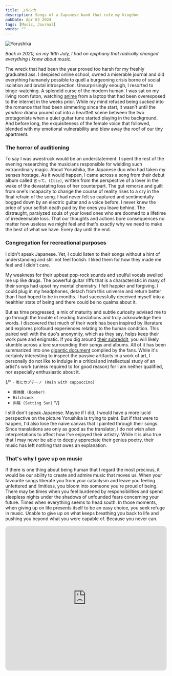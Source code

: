 ---
title: ヨルシカ
description: Songs of a Japanese band that rule my kingdom
pubDate: Apr 03 2024
tags: [Music, Journal]
words: ""
---

![Yorushika](/yorushika.webp)

_Back in 2020, on my 16th July, I had an epiphany that radically changed everything I knew about music._

The wreck that had been the year proved too harsh for my freshly graduated ass. I despised online school, owned
a miserable journal and did everything humanely possible to quell a burgeoning crisis borne of social isolation
and brutal introspection. Unsurprisingly enough, I resorted to binge-watching.
A splendid curse of the modern human. I was sat on my living room futon, watching
[anime](https://myanimelist.net/anime/41168/Nakitai_Watashi_wa_Neko_wo_Kaburu) from a laptop
that had been overexposed to the internet in the weeks prior. While my mind refused being sucked into the
romance that had been simmering since the start, it wasn't until the _yandere_ drama poured out
into a heartfelt scene between the two protagonists when a quiet guitar tune started playing in the background.
And before long, the exquisiteness of the female voice that followed, blended with my emotional vulnerability and blew away the
roof of our tiny apartment.

### The horror of auditioning

To say I was awestruck would be an understatement. I spent the rest of the evening researching
the musicians responsible for wielding such extraordinary magic. About Yorushika, the Japanese duo
who had taken my senses hostage. As it would happen, I came across a song from their debut album called
`言って。(Itte)`, written from the perspective of a lover in the wake of the devastating loss of her
counterpart. The gut remorse and guilt from one's incapacity to change the course of reality rises to a cry
in the final refrain of the song. I had never felt so captured and sentimentally bogged down by an electric guitar
and a voice before. I never knew the price of your selfish death paid by the ones you leave behind. The
distraught, paralyzed souls of your loved ones who are doomed to a lifetime of irredeemable loss. That our thoughts
and actions bore consequences no matter how useless we might feel and that's exactly why we need to make the best
of what we have. Every day until the end.

### Congregation for recreational purposes

I didn't speak Japanese. Yet, I could listen to their songs without a hint of understanding and still not feel
foolish. I liked them for how they made me feel and I didn't care.

My weakness for their upbeat pop-rock sounds and soulful vocals swelled me up like drugs. The powerful guitar riffs that
is a characteristic in many of their songs had upset my mental chemistry. I felt happier and forgiving. I could plug in my
headphones, detach from this universe and return better than I had hoped to be in months.
I had successfully deceived myself into a healthier state of being and there could be no qualms about it.

But as time progressed, a mix of maturity and subtle curiosity advised me to go through the trouble of
reading translations and truly acknowledge their words. I discovered that much of their work has been inspired by
literature and explores profound experiences relating to the human condition. This paired well with the duo's
anonymity, which as they say, helps keep their work pure and enigmatic. If you dig around [their subreddit](https://reddit.com/r/Yorushika),
you will likely stumble across a lore surrounding their songs and albums. All of it has been
summarized into one [gigantic document](https://docs.google.com/document/d/1RV0pVn1bMPBrA6Bm-IfU7y-ZcksnsHjus7nnJ0gJ06g/edit#)
compiled by the fans. While it's certainly interesting to inspect the passive artifacts in a work of art, I 
personally do not like to indulge in a critical and intellectual study of an artist's work (unless required to
for good reason) for I am neither qualified, nor especially enthusiastic about it.

{/* - `雨とカプチーノ (Rain with cappuccino)`
- `爆弾魔 (Bomber)`
- `Hitchcock`
- `斜陽 (Setting Sun)` \*/}

I still don't speak Japanese. Maybe if I did, I would have a more lucid perspective on the picture Yorushika is
trying to paint. But if that were to happen, I'd also lose the naive canvas that I painted through their songs.
Since translations are only as good as the translator, I do not wish alien interpretations to affect how I've 
enjoyed their artistry. While it is also true that I may never be able to deeply appreciate their genius
poetry, their music has left nothing that owes an explanation.

### That's why I gave up on music

If there is one thing about being human that I regard the most precious, it would be our ability to
create and admire music that moves us. When your favourite songs liberate you from your cataclysm and leave you
feeling unfettered and limitless, you bloom into someone you're proud of being. There may be times when you feel
burdened by responsibilities and spend sleepless nights under the shadows of unfounded fears concerning your
future. Times when everything seems to head south. In those moments, when giving up on life presents itself to be
an easy choice, you seek refuge in music. Unable to give up on what keeps breathing you back to life and pushing
you beyond what you were capable of. Because you never can.

<iframe
  style="border-radius:12px"
  src="https://open.spotify.com/embed/playlist/4LIEQdRltnw0Fn5ok0pv9I?utm_source=generator"
  width="100%"
  height="452"
  frameBorder="0"
  allowfullscreen=""
  allow="autoplay; clipboard-write; encrypted-media; fullscreen; picture-in-picture"
  loading="lazy"
></iframe>
